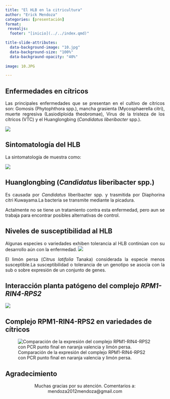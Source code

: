 ```yaml
---
title: "El HLB en la citricultura"
author: "Erick Mendoza"
categories: [presentación]
format: 
 revealjs:
  footer: "[inicio](../../index.qmd)"

title-slide-attributes: 
  data-background-image: "10.jpg"
  data-background-size: "100%"
  data-backgraund-opacity: "40%"
  
image: 10.JPG 

---
```


## Enfermedades en cítricos

::: {style="text-align:justify"}
Las principales enfermedades que se presentan en el cultivo de cítricos son: Gomosis (Phytophthora spp.), mancha grasienta (Mycosphaerella citri), muerte regresiva (Lasiodiploida theobromae), Virus de la tristeza de los cítricos (VTC) y el Huanglongbing (*Candidatus liberibacter* spp.).
:::

![](4.1.jpg)


## Sintomatología del HLB
::: {style="text-align:justify"}
La sintomatología de muestra como: 

![](6.jpg)
::: 
## Huanglongbing (*Candidatus* liberibacter spp.) 
::: {style="text-align:justify"}
Es causada por  *Candidatus* liberibacter spp. y trasmitida por  Diaphorina citri Kuwayama.La bacteria se transmite mediante la picadura. 

Actalmente no se tiene un tratamiento contra esta enfermedad, pero aun se trabaja para encontrar posibles alternativas de control. 
::: 

## Niveles de susceptibilidad al HLB
::: {style="text-align:justify"}
Algunas especies o variedades exhiben tolerancia al HLB continúan con su desarrollo aún con la enfermedad.
![](5.jpg)

El limón persa (*Citrus latifolia* Tanaka) considerada la especie menos susceptible.La susceptibilidad o tolerancia de un genotipo se asocia con la sub o sobre expresión de un conjunto de genes. 
:::

## Interacción planta patógeno del complejo *RPM1-RIN4-RPS2*  
![](8.jpg)

## Complejo RPM1-RIN4-RPS2 en variedades de cítricos 
![Comparación de la expresión del complejo RPM1-RIN4-RPS2 con PCR punto final en naranja valencia y limón persa.](9.jpg)


## Agradecimiento  
::: {style="text-align:center"}
Muchas gracias por su atención. 
Comentarios a: mendoza2012mendoza@gmail.com 
::: 